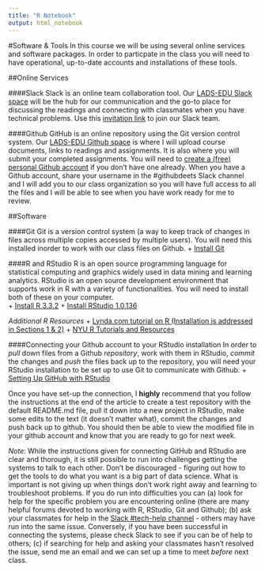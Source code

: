 ```yaml
---
title: "R Notebook"
output: html_notebook
---
```


#Software & Tools
In this course we will be using several online services and software packages. In order to particpate in the class you will need to have operational, up-to-date accounts and installations of these tools.

##Online Services

####Slack
Slack is an online team collaboration tool. Our [LADS-EDU Slack space](https://ladsedu.slack.com) will be the hub for our communication and the go-to place for discussing the readings and connecting with classmates when you have technical problems. Use this [invitation link](https://ladsedu.slack.com/shared_invite/MTMyMzAwMTI0NzkwLTE0ODUyNTQyOTktYjRmOTg2MDhmYQ) to join our Slack team.

####Github
GitHub is an online repository using the Git version control system. Our [LADS-EDU Github space](https://github.com/learninganalytics-datascience-edu) is where I will upload course documents, links to readings and assignments. It is also where you will submit your completed assignments. You will need to [create a (free) personal Github account](https://github.com/join?source=header) if you don't have one already. When you have a Github account, share your username in the #githubdeets Slack channel and I will add you to our class organization so you will have full access to all the files and I will be able to see when you have work ready for me to review.

##Software

####Git
Git is a version control system (a way to keep track of changes in files across multiple copies accessed by multiple users). You will need this installed inorder to work with our class files on Github.
  + [Install Git](https://git-scm.com/downloads)
  
####R and RStudio
R is an open source programming language for statistical computing and graphics widely used in data mining and learning analytics. RStudio is an open source development environment that supports work in R with a variety of functionalities. You will need to install both of these on your computer.  
  + [Install R 3.3.2](https://cran.rstudio.com/)
  + [Install RStudio 1.0.136](https://www.rstudio.com/)

*Additional R Resources*
  + [Lynda.com tutorial on R (Installation is addressed in Sections 1 & 2)](http://www.lynda.com/R-tutorials/Up-Running-R/120612-2.html?org=nyu.edu)
  + [NYU R Tutorials and Resources](http://guides.nyu.edu/r)
  
####Connecting your Github account to your RStudio installation 
In order to *pull* down files from a Github *repository*, work with them in RStudio, *commit* the changes and *push* the files back up to the repository, you will need your RStudio installation to be set up to use Git to communicate with Github. 
  + [Setting Up GitHub with RStudio](http://www.molecularecologist.com/2013/11/using-github-with-r-and-rstudio/)
  
Once you have set-up the connection, I **highly** recommend that you follow the instructions at the end of the article to create a test repository with the default README.md file, pull it down into a new project in RStudio, make some edits to the text (it doesn't matter what), commit the changes and push back up to github. You should then be able to view the modified file in your github account and know that you are ready to go for next week.

*Note*: While the instructions given for connecting GitHub and RStudio are clear and thorough, it is still possible to run into challenges getting the systems to talk to each other. Don't be discouraged -  figuring out how to get the tools to do what you want is a big part of data science. What is important is not giving up when things don't work right away and learning to troubleshoot problems. If you do run into difficulties you can (a) look for help for the specific problem you are encountering online (there are many helpful forums devoted to working with R, RStudio, Git and Github); (b) ask your classmates for help in the [Slack #tech-help channel](https://ladsedu.slack.com/messages/tech-help/) - others may have run into the same issue. Conversely, if you have been successful in connecting the systems, please check Slack to see if you can be of help to others; (c) if searching for help and asking your classmates hasn't resolved the issue, send me an email and we can set up a time to meet *before* next class. 
